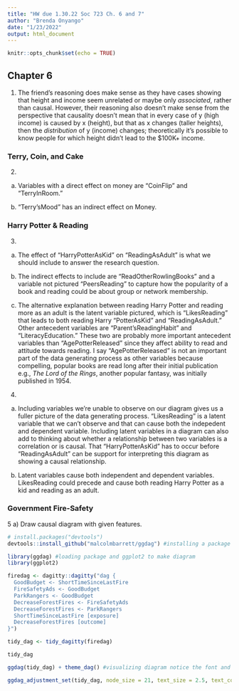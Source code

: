 ```yaml
---
title: "HW due 1.30.22 Soc 723 Ch. 6 and 7"
author: "Brenda Onyango"
date: "1/23/2022"
output: html_document
---
```


```r
knitr::opts_chunk$set(echo = TRUE)
```

## Chapter 6 

1) The friend's reasoning does make sense as they have cases showing that height and income seem unrelated or maybe only *associated*, rather than causal. However, their reasoning also doesn't make sense from the perspective that causality doesn't mean that in every case of y (high income) is caused by x (height), but that as x changes (taller heights), then the *distribution* of y (income) changes; theoretically it's possible to know people for which height didn't lead to the $100K+ income. 

### Terry, Coin, and Cake 

2)
a) Variables with a direct effect on money are "CoinFlip" and "TerryInRoom."

b) "Terry'sMood" has an indirect effect on Money. 

### Harry Potter & Reading

3) 
a) The effect of "HarryPotterAsKid" on "ReadingAsAdult" is what we should include to answer the research question. 

b) The indirect effects to include are "ReadOtherRowlingBooks" and a variable not pictured "PeersReading" to capture how the popularity of a book and reading could be about group or network membership. 

c) The alternative explanation between reading Harry Potter and reading more as an adult is the latent variable pictured, which is "LikesReading" that leads to both reading Harry "PotterAsKid" and "ReadingAsAdult." Other antecedent variables are "Parent'sReadingHabit" and "LiteracyEducation." These two are probably more important antecedent variables than "AgePotterReleased" since they affect ability to read and attitude towards reading. I say "AgePotterReleased" is not an important part of the data generating process as other variables because compelling, popular books are read long after their initial publication e.g., *The Lord of the Rings*, another popular fantasy, was initially published in 1954. 

4) 
a) Including variables we're unable to observe on our diagram gives us a fuller picture of the data generating process. "LikesReading" is a latent variable that we can't observe and that can cause both the indepedent and dependent variable. Including latent variables in a diagram can also add to thinking about whether a relationship between two variables is a correlation or is causal. That "HarryPotterAsKid" has to occur before "ReadingAsAdult" can be support for interpreting this diagram as showing a causal relationship. 

b) Latent variables cause both independent and dependent variables. LikesReading could precede and cause both reading Harry Potter as a kid and reading as an adult. 

### Government Fire-Safety

5
a) Draw causal diagram with given features.  

```r
# install.packages("devtools")
devtools::install_github("malcolmbarrett/ggdag") #installing a package made for path diagrams 
```

```r
library(ggdag) #loading package and ggplot2 to make diagram 
library(ggplot2)
```

```r
firedag <- dagitty::dagitty("dag {
  GoodBudget <- ShortTimeSinceLastFire
  FireSafetyAds <- GoodBudget 
  ParkRangers <- GoodBudget
  DecreaseForestFires <- FireSafetyAds
  DecreaseForestFires <- ParkRangers
  ShortTimeSinceLastFire [exposure]
  DecreaseForestFires [outcome]  
}")

tidy_dag <- tidy_dagitty(firedag)

tidy_dag
```

```r
ggdag(tidy_dag) + theme_dag() #visualizing diagram notice the font and nodes are small
```

```r
ggdag_adjustment_set(tidy_dag, node_size = 21, text_size = 2.5, text_col = 'black') #adjusting size of nodes and colors for readability 
```

